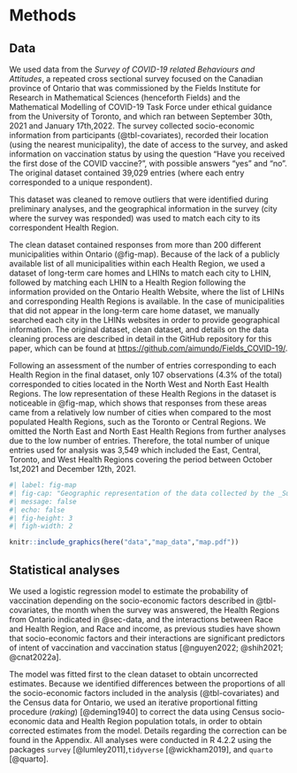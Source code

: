 # Methods

## Data {#sec-data}

We used data from the *Survey of COVID-19 related Behaviours and Attitudes*, a repeated cross sectional survey focused on the Canadian province of Ontario that was commissioned by the Fields Institute for Research in Mathematical Sciences (henceforth Fields) and the  Mathematical Modelling of COVID-19 Task Force under ethical guidance from the University of Toronto, and which ran between September 30th, 2021 and January 17th,2022. The survey collected socio-economic information from participants (@tbl-covariates), recorded their location (using the nearest municipality), the date of access to the survey, and asked information on vaccination status by using the question "Have you received the first dose of the COVID vaccine?", with possible answers "yes" and "no". The original dataset contained 39,029 entries (where each entry corresponded to a unique respondent).

This dataset was cleaned to remove outliers that were identified during preliminary analyses, and the geographical information in the survey (city where the survey was responded) was used to match each city to its correspondent Health Region.

The clean dataset contained responses from more than 200 different municipalities within Ontario (@fig-map). Because of the lack of a publicly available list of all municipalities within each Health Region, we used a dataset of long-term care homes and LHINs to match each city to LHIN, followed by matching each LHIN to a Health Region following the information provided on the Ontario Health Website, where the list of LHINs and corresponding Health Regions is available. In the case of municipalities that did not appear in the long-term care home dataset, we manually searched each city in the LHINs websites in order to provide geographical information. The original dataset, clean dataset, and details on the data cleaning process are described in detail in the GitHub repository for this paper, which can be found at [https://github.com/aimundo/Fields_COVID-19/](https://github.com/aimundo/Fields_COVID-19/).

Following an assessment of the number of entries corresponding to each Health Region in the final dataset, only 107 observations (4.3% of the total) corresponded to cities located in the North West and North East Health Regions. The low representation of these Health Regions in the dataset is noticeable in @fig-map, which shows that responses from these areas came from a relatively low number of cities when compared to the most populated Health Regions, such as the Toronto or Central Regions. We omitted the North East and North East Health Regions from further analyses due to the low number of entries. Therefore, the total number of unique entries used for analysis was 3,549 which included the East, Central, Toronto, and West Health Regions covering the period between October 1st,2021 and December 12th, 2021.

```r
#| label: fig-map
#| fig-cap: "Geographic representation of the data collected by the _Survey of COVID-19 related Behaviours and Attitudes_, collected by the Fields Institute in Ontario. The municipalities (cities) from where survey participants provided answers (in the clean dataset) appear as points. The Health six Regions are color-coded. Internal boundaries within certain Health Regions indicate areas that belonged to the Local Integrated Health Networks (LHINs), the geographic areas for healthcare in Ontario before the adoption of the Health Regions."
#| message: false
#| echo: false
#| fig-height: 3
#| figh-width: 2

knitr::include_graphics(here("data","map_data","map.pdf"))

```


## Statistical analyses

We used a logistic regression model to estimate the probability of vaccination depending on the socio-economic factors described in @tbl-covariates, the month when the survey was answered, the Health Regions from Ontario indicated in @sec-data, and the interactions between Race and Health Region, and Race and income, as previous studies have shown that socio-economic factors and their interactions are significant predictors of intent of vaccination and vaccination status [@nguyen2022; @shih2021; @cnat2022a].

The model was fitted first to the clean dataset to obtain uncorrected estimates. Because we identified differences between the proportions of all the socio-economic factors included in the analysis (@tbl-covariates) and the Census data for Ontario, we used an iterative proportional fitting procedure (_raking_) [@deming1940] to correct the data using Census socio-economic data and Health Region population totals, in order to obtain corrected estimates from the model. Details regarding the correction can be found in the Appendix. 
All analyses were conducted in R 4.2.2 using the packages `survey` [@lumley2011],`tidyverse` [@wickham2019], and `quarto` [@quarto].

